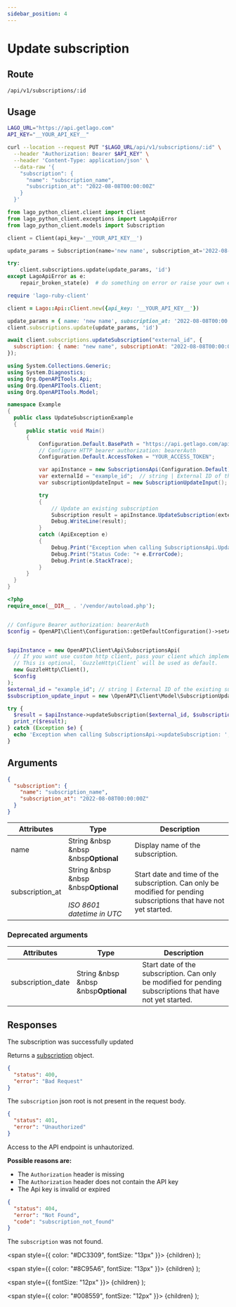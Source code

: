 ```yaml
---
sidebar_position: 4
---
```



# Update subscription

## Route

```curl title="PUT"
/api/v1/subscriptions/:id
```

## Usage

<Tabs groupId="prog-language">
  <TabItem value="curl" label="Curl" default>

  ```bash
  LAGO_URL="https://api.getlago.com"
  API_KEY="__YOUR_API_KEY__"

  curl --location --request PUT "$LAGO_URL/api/v1/subscriptions/:id" \
    --header "Authorization: Bearer $API_KEY" \
    --header 'Content-Type: application/json' \
    --data-raw '{
      "subscription": {
        "name": "subscription_name",
        "subscription_at": "2022-08-08T00:00:00Z"
      }
    }'
  ```
  </TabItem>

  <TabItem value="python" label="Python">

  ```python
  from lago_python_client.client import Client
  from lago_python_client.exceptions import LagoApiError
  from lago_python_client.models import Subscription

  client = Client(api_key='__YOUR_API_KEY__')

  update_params = Subscription(name='new name', subscription_at='2022-08-08T00:00:00Z')
  
  try:
      client.subscriptions.update(update_params, 'id')
  except LagoApiError as e:
      repair_broken_state(e)  # do something on error or raise your own exception
  ```
  </TabItem>

  <TabItem value="ruby" label="Ruby">

  ```ruby
  require 'lago-ruby-client'

  client = Lago::Api::Client.new({api_key: '__YOUR_API_KEY__'})

  update_params = { name: 'new name', subscription_at: '2022-08-08T00:00:00Z' }
  client.subscriptions.update(update_params, 'id')
  ```
  </TabItem>

  <TabItem value="javascript" label="Javascript">

  ```javascript
  await client.subscriptions.updateSubscription("external_id", {
    subscription: { name: "new name", subscriptionAt: "2022-08-08T00:00:00Z" },
  });
  ```
  </TabItem>

  <TabItem value="csharp" label="C#">

  ```csharp
using System.Collections.Generic;
using System.Diagnostics;
using Org.OpenAPITools.Api;
using Org.OpenAPITools.Client;
using Org.OpenAPITools.Model;

namespace Example
{
    public class UpdateSubscriptionExample
    {
        public static void Main()
        {
            Configuration.Default.BasePath = "https://api.getlago.com/api/v1";
            // Configure HTTP bearer authorization: bearerAuth
            Configuration.Default.AccessToken = "YOUR_ACCESS_TOKEN";

            var apiInstance = new SubscriptionsApi(Configuration.Default);
            var externalId = "example_id";  // string | External ID of the existing subscription
            var subscriptionUpdateInput = new SubscriptionUpdateInput(); // SubscriptionUpdateInput | Update an existing subscription

            try
            {
                // Update an existing subscription
                Subscription result = apiInstance.UpdateSubscription(externalId, subscriptionUpdateInput);
                Debug.WriteLine(result);
            }
            catch (ApiException e)
            {
                Debug.Print("Exception when calling SubscriptionsApi.UpdateSubscription: " + e.Message );
                Debug.Print("Status Code: "+ e.ErrorCode);
                Debug.Print(e.StackTrace);
            }
        }
    }
}
  ```
  </TabItem>
  <TabItem value="php" label="PHP">

  ```php
<?php
require_once(__DIR__ . '/vendor/autoload.php');


// Configure Bearer authorization: bearerAuth
$config = OpenAPI\Client\Configuration::getDefaultConfiguration()->setAccessToken('YOUR_ACCESS_TOKEN');


$apiInstance = new OpenAPI\Client\Api\SubscriptionsApi(
    // If you want use custom http client, pass your client which implements `GuzzleHttp\ClientInterface`.
    // This is optional, `GuzzleHttp\Client` will be used as default.
    new GuzzleHttp\Client(),
    $config
);
$external_id = "example_id"; // string | External ID of the existing subscription
$subscription_update_input = new \OpenAPI\Client\Model\SubscriptionUpdateInput(); // \OpenAPI\Client\Model\SubscriptionUpdateInput | Update an existing subscription

try {
    $result = $apiInstance->updateSubscription($external_id, $subscription_update_input);
    print_r($result);
} catch (Exception $e) {
    echo 'Exception when calling SubscriptionsApi->updateSubscription: ', $e->getMessage(), PHP_EOL;
}
  ```
  </TabItem>
</Tabs>

## Arguments

```json
{
  "subscription": {
    "name": "subscription_name",
    "subscription_at": "2022-08-08T00:00:00Z"
  }
}
```

| Attributes | Type | Description |
|--|--|--|
| name | String &nbsp &nbsp &nbsp<Optional>**Optional**</Optional> | Display name of the subscription. |
| subscription_at | String &nbsp &nbsp &nbsp<Optional>**Optional**</Optional><br></br><Comment>*ISO 8601 datetime in UTC*</Comment> | Start date and time of the subscription. Can only be modified for pending subscriptions that have not yet started.|


### Deprecated arguments

| Attributes | Type | Description |
|--|--|--|
| subscription_date | String &nbsp &nbsp &nbsp<Optional>**Optional**</Optional> | Start date of the subscription. Can only be modified for pending subscriptions that have not yet started.|

## Responses

<Tabs>
  <TabItem value="200" label="HTTP 200" default>
  The subscription was successfully updated

  Returns a [subscription](./subscription-object) object.
  </TabItem>

  <TabItem value="400" label="HTTP 400">

  ```json
  {
    "status": 400,
    "error": "Bad Request"
  }
  ```

  The `subscription` json root is not present in the request body.
  </TabItem>

  <TabItem value="401" label="HTTP 401">

  ```json
  {
    "status": 401,
    "error": "Unauthorized"
  }
  ```

  Access to the API endpoint is unhautorized.

  **Possible reasons are:**
  * The `Authorization` header is missing
  * The `Authorization` header does not contain the API key
  * The Api key is invalid or expired


  </TabItem>

  <TabItem value="404" label="HTTP 404">

  ```json
  {
    "status": 404,
    "error": "Not Found",
    "code": "subscription_not_found"
  }
  ```

  The `subscription` was not found.
  </TabItem>
</Tabs>



  <span
    style={{
      color: "#DC3309",
      fontSize: "13px"
    }}>
    {children}
  </span>
);

  <span
    style={{
      color: "#8C95A6",
      fontSize: "13px"
    }}>
    {children}
  </span>
);

  <span
    style={{
      fontSize: "12px"
    }}>
    {children}
  </span>
);

  <span
    style={{
      color: "#008559",
      fontSize: "12px"
    }}>
    {children}
  </span>
);
